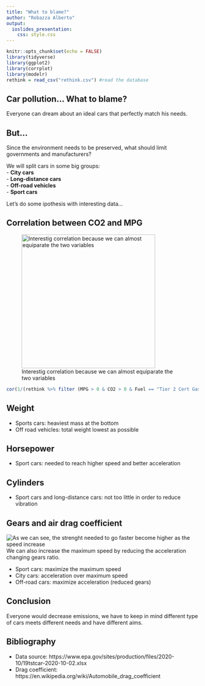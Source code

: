 ---
title: "What to blame?"
author: "Robazza Alberto"
output:
  ioslides_presentation:
    css: style.css
---

```{r setup, include=FALSE}
knitr::opts_chunk$set(echo = FALSE)
library(tidyverse)
library(ggplot2)
library(corrplot)
library(modelr)
rethink = read_csv("rethink.csv") #read the database
```

## Car pollution... What to blame?

Everyone can dream about an ideal cars that perfectly match his needs.

## But...

Since the environment needs to be preserved, what should limit governments and manufacturers?  
  
We will split cars in some big groups:  
- **City cars**  
- **Long-distance cars**  
- **Off-road vehicles**  
- **Sport cars**  
  
Let's do some ipothesis with interesting data...

## Correlation between CO2 and MPG
![Interestig correlation because we can almost equiparate the two variables](co2mpg.png){height=350px}
```{r pressure}
cor(1/(rethink %>% filter (MPG > 0 & CO2 > 0 & Fuel == "Tier 2 Cert Gasoline"))$MPG, (rethink %>% filter (MPG > 0 & CO2 > 0 & Fuel == "Tier 2 Cert Gasoline"))$CO2)
```
## Weight

- Sports cars: heaviest mass at the bottom  
- Off road vehicles: total weight lowest as possible

## Horsepower

- Sport cars: needed to reach higher speed and better acceleration  

## Cylinders

- Sport cars and long-distance cars: not too little in order to reduce vibration

## Gears and air drag coefficient

![As we can see, the strenght needed to go faster become higher as the speed increase](cd.png)  
We can also increase the maximum speed by reducing the acceleration changing gears ratio.  

- Sport cars: maximize the maximum speed  
- City cars: acceleration over maximum speed  
- Off-road cars: maximize acceleration (reduced gears)

## Conclusion

Everyone would decrease emissions, we have to keep in mind different type of cars meets different needs and have different aims.

## Bibliography

- Data source: https://www.epa.gov/sites/production/files/2020-10/19tstcar-2020-10-02.xlsx  
- Drag coefficient: https://en.wikipedia.org/wiki/Automobile_drag_coefficient

